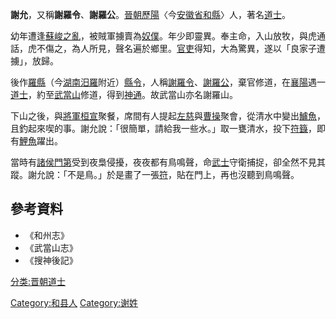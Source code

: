 '''謝允'''，又稱'''謝羅令'''、'''謝羅公'''。[[晉朝|晉朝]][[歷陽|歷陽]]〈今[[安徽省|安徽省]][[和縣|和縣]]〉人，著名[[道士|道士]]。

幼年遭逢[[蘇峻之亂|蘇峻之亂]]，被賊軍擄賣為[[奴僕|奴僕]]。年少即靈異。奉主命，入山放牧，與虎通話，虎不傷之，為人所見，聲名遍於鄉里。[[官吏|官吏]]得知，大為驚異，遂以「良家子遭擄」，放歸。

後作[[羅縣|羅縣]]（今[[湖南|湖南]][[汨罗市|汨羅]]附近）[[縣令|縣令]]，人稱[[謝羅令|謝羅令]]、[[謝羅公|謝羅公]]，棄官修道，在[[襄陽|襄陽]]遇一[[道士|道士]]，約至[[武當山|武當山]]修道，得到[[神通|神通]]。故武當山亦名謝羅山。

下山之後，與[[將軍|將軍]][[桓宣|桓宣]]聚餐，席間有人提起[[左慈|左慈]]與[[曹操|曹操]]聚會，從清水中變出[[鱸魚|鱸魚]]，且釣起來喫的事。謝允說：「很簡單，請給我一些水。」取一甕清水，投下[[符籙|符籙]]，即有[[鯉魚|鯉魚]]躍出。

當時有[[諸侯|諸侯]][[門第|門第]]受到夜梟侵擾，夜夜都有鳥鳴聲，命[[武士|武士]]守衛捕捉，卻全然不見其蹤。謝允說：「不是鳥。」於是畫了一張[[符|符]]，貼在門上，再也沒聽到鳥鳴聲。

==參考資料==
*《和州志》
*《武當山志》
*《搜神後記》

[[分类:晋朝道士|分类:晋朝道士]]
[[Category:和县人|Category:和县人]]
[[Category:谢姓|Category:谢姓]]